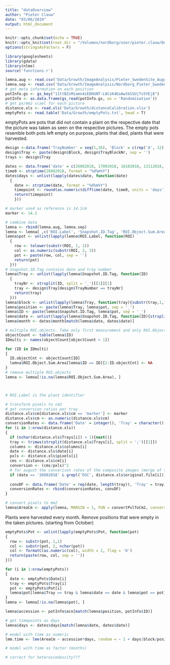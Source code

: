 ```yaml
---
title: "dataOverview"
author: "Pieter Clauw"
date: "03/06/2019"
output: html_document
---
```


```r
knitr::opts_chunk$set(echo = TRUE)
knitr::opts_knit$set(root.dir = "/Volumes/nordborg/user/pieter.clauw/Documents/Experiments/FieldRNA/")
options(stringsAsFactors = F)
```

```r
library(googlesheets)
library(gdata)
library(nlme)
source('functions.r')
```


```r
lemna.aug <- read.csv('Data/Growth/ImageAnalysis/Pieter_SwedenSite_August2018.csv', sep = ';', dec = ',')
lemna.sep <- read.csv('Data/Growth/ImageAnalysis/Nordborg_Pieter_SwedenSite_Sept2018_COMPLETE.csv', sep = ';', dec = ',')
# get meta information on each position
potInfo.gs <- gs_key("11ttBZsMiamn4zEDHUNT-L8CsK4EoAwtbSSUjTs5YEj8")
potInfo <- as.data.frame(gs_read(potInfo.gs, ws = 'Randomisation'))
# get px/mm2 scael for each picture
distance.xls <- read.xls('Data/Growth/distanceCalibration.xlsx')
emptyPots <- read.table('Data/Growth/emptyPots.txt', head = T)
```
emptyPots are pots that did not contain a plant on the respective date that the picture was taken as seen on the respective pictures.
The empty pots resemble both pots left empty on purpose, plants that died, plants that were harvested.

```r
design <-data.frame('TrayNumber' = seq(1,36), 'Block' = c(rep('A', 12), rep('B', 12), rep('C', 12)), 'TrayBlockNr' = rep(seq(1,12), 3))
design$Tray <- paste(design$Block, design$TrayBlockNr, sep = '')
trays <- design$Tray

dates <- data.frame('date' = c(26082018, 17092018, 16102018, 13112018, 19042019), 'month' = factor(c('aug', 'sep', 'oct', 'nov', 'apr'), levels = c('aug', 'sep', 'oct', 'nov', 'apr'), ordered = T), 'year' = c(2018, 2018, 2018, 2018, 2019))
time0 <- strptime(26082018, format = "%d%m%Y")
dates$days <- unlist(lapply(dates$date, function(date)
  {
    date <- strptime(date, format = "%d%m%Y")
    timepoint <- round(as.numeric(difftime(date, time0, units = 'days')))
    return(timepoint)
    }))

# marker used as reference is 14.1cm
marker <- 14.1
```


```r
# combine data
lemna <- rbind(lemna.aug, lemna.sep)
lemna <- lemna[ ,c('ROI.Label', 'Snapshot.ID.Tag', 'ROI.Object.Sum.Area', 'Caliper.Length', 'Circumference', 'Compactness')]
lemna$pot <- unlist(lapply(lemna$ROI.Label, function(ROI)
  {
    row <- tolower(substr(ROI, 1, 1))
    col <- as.numeric(substr(ROI, 2, 3))
    pot <- paste(row, col, sep = '')
    return(pot)
  }))
# Snapshot.ID.Tag contains date and tray number
lemna$Tray <- unlist(lapply(lemna$Snapshot.ID.Tag, function(ID)
  {
    trayNr <- strsplit(ID, split = '_')[[1]][1]
    tray <- design$Tray[design$TrayNumber == trayNr]
    return(tray)
  }))
lemna$block <- unlist(lapply(lemna$Tray, function(tray){substr(tray,1,1)}))
lemna$position <- paste(lemna$Tray, lemna$pot, sep = '_')
lemna$ID <- paste(lemna$Snapshot.ID.Tag, lemna$pot, sep = '_')
lemna$date <- unlist(lapply(lemna$Snapshot.ID.Tag, function(ID){strsplit(ID, split = '_')[[1]][2]}))
lemna$month <- dates$month[match(lemna$date, dates$date)]

# multiple ROI.objects. Take only first measurement and only ROI.Object.Sum.Area
objectCount <- table(lemna$ID)
IDmulti <- names(objectCount[objectCount > 1])

for (ID in IDmulti)
{
  ID.objectCnt <- objectCount[ID]
  lemna$ROI.Object.Sum.Area[lemna$ID == ID][2:ID.objectCnt] <- NA
}
# remove multiple ROI.objects
lemna <- lemna[!is.na(lemna$ROI.Object.Sum.Area), ]



# ROI.Label is the plant identifier

# transform pixels to cm2
# get conversion ratios per tray
distance.xls$cm[distance.xls$cm == 'marker'] <- marker
distance.xls$cm <- as.numeric(distance.xls$cm)
conversionRates <- data.frame('Date' = integer(), 'Tray' = character(), 'Columns' = character(), 'Conversion' = numeric())
for (i in 1:nrow(distance.xls))
{
  if (nchar(distance.xls$Trays[i]) < 1){next()}
  tray <- trimws(strsplit(distance.xls$Trays[i], split = ';')[[1]])
  columns <- distance.xls$columns[i]
  date <- distance.xls$date[i]
  pxls <- distance.xls$pixels[i]
  cms <- distance.xls$cm[i]
  conversion <- (cms/pxls)^2
  # for august the converison rates of the composite images (merge of two pictures of half a tray)
  if (date == '26082018' & grepl('DSC', distance.xls$original.file[i])){next()}
  
  convDF <- data.frame('Date' = rep(date, length(tray)), 'Tray' = tray, 'Columns' = rep(columns, length(tray)), 'Conversion' = rep(conversion, length(tray)))
  conversionRates <- rbind(conversionRates, convDF)
}

# convert pixels to mm2
lemna$AreaCm <- apply(lemna, MARGIN = 1, FUN = convertPxlToCm2, conversionRates = conversionRates)
```

Plants were harvested every month.
Remove positions that were empty in the taken pictures.
(starting from October)
```r
emptyPots$Pot <- unlist(lapply(emptyPots$Pot, function(pot)
{
  row <- substr(pot, 1,1)
  col <- substr(pot, 2, nchar(pot))
  col <- formatC(as.numeric(col), width = 2, flag = '0')
  return(paste(row, col, sep = ''))
}))

for (i in 1:nrow(emptyPots))
{
  date <- emptyPots$Date[i]
  tray <- emptyPots$Tray[i]
  pot <- emptyPots$Pot[i]
  lemna$pot[lemna$Tray == tray & lemna$date == date & lemna$pot == pot] <- NA
}
lemna <- lemna[!is.na(lemna$pot), ]
```

```r
lemna$accession <- potInfo$acn[match(lemna$position, potInfo$ID)]
```


```r
# get timepoints as days
lemna$days <- dates$days[match(lemna$date, dates$date)]

# model with time as numeric
lmm.time <- lme(AreaCm ~ accession*days, random = ~ 1 + days|block/position, data = lemna)

# model with time as factor (months)

# correct for heteroscedascity???

```

```r

```










